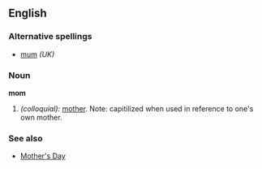 ==English==

===Alternative spellings===
*[[mum]] ''(UK)''

===Noun===
'''mom'''
# ''(colloquial):'' [[mother]].  Note: capitilized when used in reference to one's own mother.

===See also===
*[[Mother's Day]]